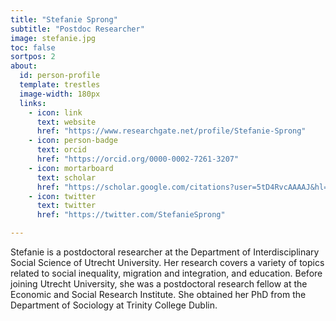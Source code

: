 ```yaml
---
title: "Stefanie Sprong"
subtitle: "Postdoc Researcher"
image: stefanie.jpg
toc: false
sortpos: 2
about:
  id: person-profile
  template: trestles
  image-width: 180px
  links:
    - icon: link
      text: website
      href: "https://www.researchgate.net/profile/Stefanie-Sprong"
    - icon: person-badge
      text: orcid
      href: "https://orcid.org/0000-0002-7261-3207"
    - icon: mortarboard
      text: scholar
      href: "https://scholar.google.com/citations?user=5tD4RvcAAAAJ&hl=en"
    - icon: twitter
      text: twitter
      href: "https://twitter.com/StefanieSprong"

---
```


:::{#person-profile}
Stefanie is a postdoctoral researcher at the Department of Interdisciplinary Social Science of Utrecht University. Her research covers a variety of topics related to social inequality, migration and integration, and education. Before joining Utrecht University, she was a postdoctoral research fellow at the Economic and Social Research Institute. She obtained her PhD from the Department of Sociology at Trinity College Dublin. 
:::
